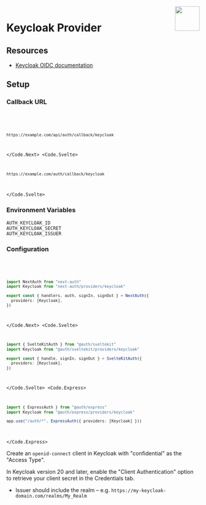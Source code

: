 
<img align="right" src="/img/providers/keycloak.svg" height="64" width="64" />

# Keycloak Provider

## Resources

- [Keycloak OIDC documentation](https://www.keycloak.org/docs/latest/server_admin/#_oidc_clients)

## Setup

### Callback URL

<Code>
  <Code.Next>

```bash
https://example.com/api/auth/callback/keycloak
```

  </Code.Next>
  <Code.Svelte>

```bash
https://example.com/auth/callback/keycloak
```

  </Code.Svelte>
</Code>

### Environment Variables

```
AUTH_KEYCLOAK_ID
AUTH_KEYCLOAK_SECRET
AUTH_KEYCLOAK_ISSUER
```

### Configuration

<Code>
  <Code.Next>

```ts filename="/auth.ts"
import NextAuth from "next-auth"
import Keycloak from "next-auth/providers/keycloak"

export const { handlers, auth, signIn, signOut } = NextAuth({
  providers: [Keycloak],
})
```

  </Code.Next>
  <Code.Svelte>

```ts filename="/src/auth.ts"
import { SvelteKitAuth } from "@auth/sveltekit"
import Keycloak from "@auth/sveltekit/providers/keycloak"

export const { handle, signIn, signOut } = SvelteKitAuth({
  providers: [Keycloak],
})
```

  </Code.Svelte>
  <Code.Express>

```ts filename="/src/app.ts"
import { ExpressAuth } from "@auth/express"
import Keycloak from "@auth/express/providers/keycloak"

app.use("/auth/*", ExpressAuth({ providers: [Keycloak] }))
```

  </Code.Express>
</Code>

Create an `openid-connect` client in Keycloak with "confidential" as the "Access Type". 

In Keycloak version 20 and later, enable the "Client Authentication" option to retrieve your client secret in the Credentials tab.

- Issuer should include the realm – e.g. `https://my-keycloak-domain.com/realms/My_Realm`
